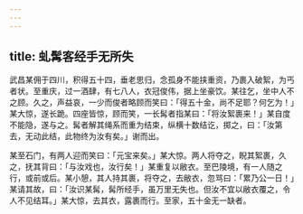 ```yaml
---
---
---
```

title: 虬髯客经手无所失
---



武昌某佣于四川，积得五十四，垂老思归，念孤身不能挟重资，乃裹入破絮，为丐者状。至重庆，过一酒肆，有七八人，衣冠俊伟，据上坐豪饮。某往乞，坐中人不之顾。久之，声益哀，一少而俊者略顾而笑曰：「得五十金，尚不足耶？何乞为！」某大惊，遂长跪。四座皆惊，顾而笑，一长髯者指某曰：「将汝絮裹来！」某自度不能隐，遂与之。髯者解其绳系而重为结束，纵横十数结讫，掷之，曰：「汝第去，无动此结，此物终为汝有矣。」谢而出。

某至石门，有两人迎而笑曰：「元宝来矣。」某大惊。两人将夺之，睨其絮裹，久之，抚其背曰：「与汝戏也，汝行矣！」某重复以敝衣。至巴陵境，有一人随之行，或前或后。某小憩，其人持其裹，将夺之，去敝衣，忽骂曰：「累乃公一日！」某请其故，曰：「汝识某髯，髯所经手，虽万里无失也。但汝不宜以敝衣覆之，令人不见结耳。」某大惊，去其衣，露裹而行。至家，五十金无一缺者。